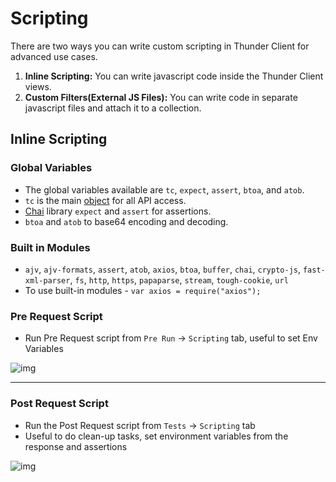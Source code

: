 # Scripting
There are two ways you can write custom scripting in Thunder Client for advanced use cases.
1. **Inline Scripting:** You can write javascript code inside the Thunder Client views.
2. **Custom Filters(External JS Files):** You can write code in separate javascript files and attach it to a collection.

## Inline Scripting

### Global Variables
- The global variables available are `tc`, `expect`, `assert`, `btoa`, and `atob`.
- `tc` is the main [object](/scripting/api) for all API access.
- [Chai](https://www.chaijs.com/api/bdd/) library `expect` and `assert` for assertions.
- `btoa` and `atob` to base64 encoding and decoding.

### Built in Modules
- `ajv`, `ajv-formats`, `assert`, `atob`, `axios`, `btoa`, `buffer`, `chai`, `crypto-js`, `fast-xml-parser`, `fs`, `http`, `https`, `papaparse`, `stream`, `tough-cookie`, `url`
- To use built-in modules -  `var axios = require("axios");`

 

### Pre Request Script
- Run Pre Request script from `Pre Run` -> `Scripting` tab, useful to set Env Variables

![img](https://github.com/thunderclient/thunder-client-support/assets/8637550/3b561ec0-8657-4060-8b69-c5f5992b6dec)

------

 

### Post Request Script
- Run the Post Request script from `Tests` -> `Scripting` tab
- Useful to do clean-up tasks, set environment variables from the response and assertions

![img](https://github.com/thunderclient/thunder-client-support/assets/8637550/efb91e5d-9d0f-492b-a82d-e4bad356f655)